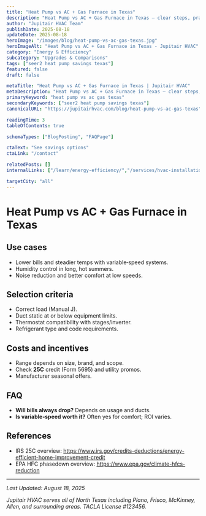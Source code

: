 ```yaml
---
title: "Heat Pump vs AC + Gas Furnace in Texas"
description: "Heat Pump vs AC + Gas Furnace in Texas — clear steps, practical detail, and when to call a pro in North Texas."
author: "Jupitair HVAC Team"
publishDate: 2025-08-18
updateDate: 2025-08-18
heroImage: "/images/blog/heat-pump-vs-ac-gas-texas.jpg"
heroImageAlt: "Heat Pump vs AC + Gas Furnace in Texas - Jupitair HVAC"
category: "Energy & Efficiency"
subcategory: "Upgrades & Comparisons"
tags: ["seer2 heat pump savings texas"]
featured: false
draft: false

metaTitle: "Heat Pump vs AC + Gas Furnace in Texas | Jupitair HVAC"
metaDescription: "Heat Pump vs AC + Gas Furnace in Texas — clear steps, practical detail, and when to call a pro in North Texas."
primaryKeyword: "heat pump vs ac gas texas"
secondaryKeywords: ["seer2 heat pump savings texas"]
canonicalURL: "https://jupitairhvac.com/blog/heat-pump-vs-ac-gas-texas"

readingTime: 3
tableOfContents: true

schemaTypes: ["BlogPosting", "FAQPage"]

ctaText: "See savings options"
ctaLink: "/contact"

relatedPosts: []
internalLinks: ["/learn/energy-efficiency/","/services/hvac-installation/"]

targetCity: "all"
---
```



# Heat Pump vs AC + Gas Furnace in Texas



## Use cases
- Lower bills and steadier temps with variable‑speed systems.
- Humidity control in long, hot summers.
- Noise reduction and better comfort at low speeds.



<BlogCTA variant="inline" />

## Selection criteria
- Correct load (Manual J).
- Duct static at or below equipment limits.
- Thermostat compatibility with stages/inverter.
- Refrigerant type and code requirements.


## Costs and incentives
- Range depends on size, brand, and scope.
- Check **25C** credit (Form 5695) and utility promos.
- Manufacturer seasonal offers.


## FAQ
- **Will bills always drop?** Depends on usage and ducts.
- **Is variable‑speed worth it?** Often yes for comfort; ROI varies.


## References
- IRS 25C overview: https://www.irs.gov/credits-deductions/energy-efficient-home-improvement-credit
- EPA HFC phasedown overview: https://www.epa.gov/climate-hfcs-reduction

---

<BlogCTA variant="end" />

*Last Updated: August 18, 2025*

*Jupitair HVAC serves all of North Texas including Plano, Frisco, McKinney, Allen, and surrounding areas. TACLA License #123456.*
